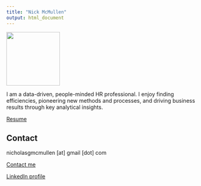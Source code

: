 ```yaml
---
title: "Nick McMullen"
output: html_document
---
```



![](headshot.jpg){width=140}


I am a data-driven, people-minded HR professional. I enjoy finding efficiencies, pioneering new methods and processes, and driving business results through key analytical insights. 

[Resume](Nick_McMullen_Resume.pdf){target="_blank"}

## Contact

nicholasgmcmullen [at] gmail [dot] com

[Contact me](mailto:nicholasgmcmullen@gmail.com)

[LinkedIn profile](https://www.linkedin.com/in/nicholas-mcmullen/){target="_blank"}



